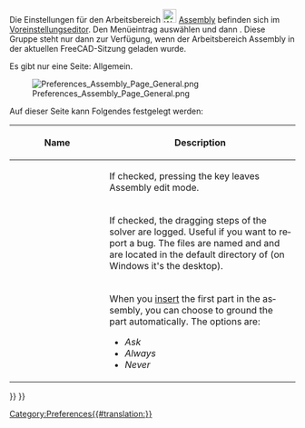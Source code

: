 <languages/>

{{Docnav/de
|[[Assembly_CreateJointBelt/de|RiemenverbindungErstellen]]
|
|[[Assembly_Workbench/de|Assembly]]
|IconL=Assembly_CreateJointBelt.svg
|IconR=
|IconC=Workbench_Assembly.svg
}}

{{TOCright}}

Die Einstellungen für den Arbeitsbereich [[Image:Workbench_Assembly.svg|24px|link=Assembly_Workbench/de]] [[Assembly_Workbench|Assembly]] befinden sich im [[Preferences_Editor/de|Voreinstellungseditor]]. Den Menüeintrag {{MenuCommand|Bearbeiten → Einstellungen...}} auswählen und dann {{MenuCommand|[[Image:Workbench_Assembly.svg|16px]] Assembly}}. Diese Gruppe steht nur dann zur Verfügung, wenn der Arbeitsbereich Assembly in der aktuellen FreeCAD-Sitzung geladen wurde.

Es gibt nur eine Seite: Allgemein.

[[Image:Preferences_Assembly_Page_General.png]]

Auf dieser Seite kann Folgendes festgelegt werden:

<div lang="en" dir="ltr" class="mw-content-ltr">
{| class="wikitable"
!style="width: 33%;"|Name
!style="width: 66%;"|Description
|-
| {{MenuCommand|Esc leaves edit mode}}
| If checked, pressing the {{KEY|Esc}} key leaves Assembly edit mode.
|-
| {{MenuCommand|Log dragging steps}}
| If checked, the dragging steps of the solver are logged. Useful if you want to report a bug. The files are named {{FileName|runPreDrag.asmt}} and {{FileName|dragging.log}} and are located in the default directory of {{Incode|std::ofstream}} (on Windows it's the desktop).
|-
| {{MenuCommand|Ground first part}}
| When you [[Assembly_InsertLink|insert]] the first part in the assembly, you can choose to ground the part automatically. The options are:
* ''Ask''
* ''Always''
* ''Never''
|}
</div>


{{Docnav/de
|[[Assembly_CreateJointBelt/de|RiemenverbindungErstellen]]
|
|[[Assembly_Workbench/de|Assembly]]
|IconL=Assembly_CreateJointBelt.svg
|IconR=
|IconC=Workbench_Assembly.svg
}}

{{Assembly_Tools_navi{{#translation:}}}}
{{Userdocnavi{{#translation:}}}}
[[Category:Preferences{{#translation:}}]]